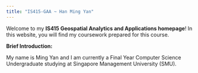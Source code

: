 ```yaml
---
title: "IS415-GAA ~ Han Ming Yan"
---
```


Welcome to my **IS415 Geospatial Analytics and Applications homepage**! In this website, you will find my coursework prepared for this course.

**Brief Introduction:**

My name is Ming Yan and I am currently a Final Year Computer Science Undergraduate studying at Singapore Management University (SMU).
